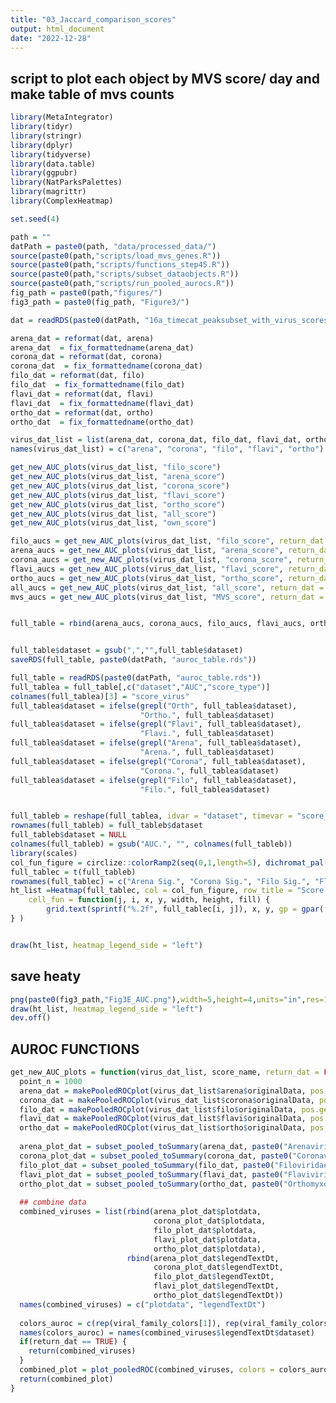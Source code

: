 ```yaml
---
title: "03_Jaccard_comparison_scores"
output: html_document
date: "2022-12-28"
---
```


## script to plot each object by MVS score/ day and make table of mvs counts
```r
library(MetaIntegrator)
library(tidyr)
library(stringr)
library(dplyr)
library(tidyverse)
library(data.table)
library(ggpubr)
library(NatParksPalettes)
library(magrittr)
library(ComplexHeatmap)

set.seed(4)
```

```r
path = ""
datPath = paste0(path, "data/processed_data/")
source(paste0(path,"scripts/load_mvs_genes.R"))
source(paste0(path,"scripts/functions_step45.R"))
source(paste0(path,"scripts/subset_dataobjects.R"))
source(paste0(path,"scripts/run_pooled_aurocs.R"))
fig_path = paste0(path,"figures/")
fig3_path = paste0(fig_path, "Figure3/")
```

```r
dat = readRDS(paste0(datPath, "16a_timecat_peaksubset_with_virus_scores_individual.rds"))
```

```r
arena_dat = reformat(dat, arena)
arena_dat  = fix_formattedname(arena_dat)
corona_dat = reformat(dat, corona)
corona_dat  = fix_formattedname(corona_dat)
filo_dat = reformat(dat, filo)
filo_dat  = fix_formattedname(filo_dat)
flavi_dat = reformat(dat, flavi)
flavi_dat  = fix_formattedname(flavi_dat)
ortho_dat = reformat(dat, ortho)
ortho_dat  = fix_formattedname(ortho_dat)

virus_dat_list = list(arena_dat, corona_dat, filo_dat, flavi_dat, ortho_dat)
names(virus_dat_list) = c("arena", "corona", "filo", "flavi", "ortho")
```


```r
get_new_AUC_plots(virus_dat_list, "filo_score")
get_new_AUC_plots(virus_dat_list, "arena_score")
get_new_AUC_plots(virus_dat_list, "corona_score")
get_new_AUC_plots(virus_dat_list, "flavi_score")
get_new_AUC_plots(virus_dat_list, "ortho_score")
get_new_AUC_plots(virus_dat_list, "all_score")
get_new_AUC_plots(virus_dat_list, "own_score")
```

```r
filo_aucs = get_new_AUC_plots(virus_dat_list, "filo_score", return_dat = TRUE)$legendTextDt %>% mutate(score_type = "filo_score")
arena_aucs = get_new_AUC_plots(virus_dat_list, "arena_score", return_dat = TRUE)$legendTextDt %>% mutate(score_type = "arena_score")
corona_aucs = get_new_AUC_plots(virus_dat_list, "corona_score", return_dat = TRUE)$legendTextDt %>% mutate(score_type = "corona_score")
flavi_aucs = get_new_AUC_plots(virus_dat_list, "flavi_score", return_dat = TRUE)$legendTextDt %>% mutate(score_type = "flavi_score")
ortho_aucs = get_new_AUC_plots(virus_dat_list, "ortho_score", return_dat = TRUE)$legendTextDt %>% mutate(score_type = "ortho_score")
all_aucs = get_new_AUC_plots(virus_dat_list, "all_score", return_dat = TRUE)$legendTextDt %>% mutate(score_type = "all_score")
mvs_aucs = get_new_AUC_plots(virus_dat_list, "MVS_score", return_dat = TRUE)$legendTextDt %>% mutate(score_type = "MVS_score")


full_table = rbind(arena_aucs, corona_aucs, filo_aucs, flavi_aucs, ortho_aucs,  all_aucs,  mvs_aucs)


full_table$dataset = gsub(",","",full_table$dataset)
saveRDS(full_table, paste0(datPath, "auroc_table.rds"))
```

```r
full_table = readRDS(paste0(datPath, "auroc_table.rds"))
full_tablea = full_table[,c("dataset","AUC","score_type")]
colnames(full_tablea)[3] = "score_virus"
full_tablea$dataset = ifelse(grepl("Orth", full_tablea$dataset),
                             "Ortho.", full_tablea$dataset)
full_tablea$dataset = ifelse(grepl("Flavi", full_tablea$dataset),
                             "Flavi.", full_tablea$dataset)
full_tablea$dataset = ifelse(grepl("Arena", full_tablea$dataset),
                             "Arena.", full_tablea$dataset)
full_tablea$dataset = ifelse(grepl("Corona", full_tablea$dataset),
                             "Corona.", full_tablea$dataset)
full_tablea$dataset = ifelse(grepl("Filo", full_tablea$dataset),
                             "Filo.", full_tablea$dataset)


full_tableb = reshape(full_tablea, idvar = "dataset", timevar = "score_virus", direction = "wide")
rownames(full_tableb) = full_tableb$dataset
full_tableb$dataset = NULL
colnames(full_tableb) = gsub("AUC.", "", colnames(full_tableb))
library(scales)
col_fun_figure = circlize::colorRamp2(seq(0,1,length=5), dichromat_pal("DarkRedtoBlue.12")(12)[c(1,4,7,9,12)])
full_tablec = t(full_tableb)
rownames(full_tablec) = c("Arena Sig.", "Corona Sig.", "Filo Sig.", "Flavi Sig.","Ortho Sig.",   "VRS (NHP)", "MVS (Human)")
ht_list =Heatmap(full_tablec, col = col_fun_figure, row_title = "Score Discovery Dataset", column_title_side = "bottom", name = "AUC",  rect_gp = gpar(col = "white", lwd = 2),column_title = "Test Dataset (Virus Peak vs T0)", row_title_side = "right", show_column_dend = TRUE, show_row_dend = FALSE, heatmap_legend_param = list( legend_height = unit(3.5, "cm")), 
    cell_fun = function(j, i, x, y, width, height, fill) {
        grid.text(sprintf("%.2f", full_tablec[i, j]), x, y, gp = gpar(fontsize = 14))
} )


draw(ht_list, heatmap_legend_side = "left")

```

## save heaty
```r
png(paste0(fig3_path,"Fig3E_AUC.png"),width=5,height=4,units="in",res=1200)
draw(ht_list, heatmap_legend_side = "left")
dev.off()
```

## AUROC FUNCTIONS
```r
get_new_AUC_plots = function(virus_dat_list, score_name, return_dat = FALSE) {
  point_n = 1000
  arena_dat = makePooledROCplot(virus_dat_list$arena$originalData, pos.genes = "", neg.genes = "",score.overwrite.col =score_name, points = point_n)
  corona_dat = makePooledROCplot(virus_dat_list$corona$originalData, pos.genes = "", neg.genes = "",score.overwrite.col =score_name, points = point_n)
  filo_dat = makePooledROCplot(virus_dat_list$filo$originalData, pos.genes = "", neg.genes = "",score.overwrite.col =score_name, points = point_n)
  flavi_dat = makePooledROCplot(virus_dat_list$flavi$originalData, pos.genes = "", neg.genes = "",score.overwrite.col =score_name, points = point_n)
  ortho_dat = makePooledROCplot(virus_dat_list$ortho$originalData, pos.genes = "", neg.genes = "",score.overwrite.col =score_name, points = point_n)
  
  arena_plot_dat = subset_pooled_toSummary(arena_dat, paste0("Arenaviridae,"))
  corona_plot_dat = subset_pooled_toSummary(corona_dat, paste0("Coronaviridae,"))
  filo_plot_dat = subset_pooled_toSummary(filo_dat, paste0("Filoviridae,"))
  flavi_plot_dat = subset_pooled_toSummary(flavi_dat, paste0("Flaviviridae,"))
  ortho_plot_dat = subset_pooled_toSummary(ortho_dat, paste0("Orthomyxoviridae,"))
  
  ## combine data
  combined_viruses = list(rbind(arena_plot_dat$plotdata,
                                corona_plot_dat$plotdata,
                                filo_plot_dat$plotdata,
                                flavi_plot_dat$plotdata,
                                ortho_plot_dat$plotdata),
                          rbind(arena_plot_dat$legendTextDt,
                                corona_plot_dat$legendTextDt,
                                filo_plot_dat$legendTextDt,
                                flavi_plot_dat$legendTextDt,
                                ortho_plot_dat$legendTextDt))
  names(combined_viruses) = c("plotdata", "legendTextDt")
  
  colors_auroc = c(rep(viral_family_colors[1]), rep(viral_family_colors[2]), rep(viral_family_colors[3]), rep(viral_family_colors[4]), rep(viral_family_colors[5]))
  names(colors_auroc) = names(combined_viruses$legendTextDt$dataset) 
  if(return_dat == TRUE) {
    return(combined_viruses)
  }
  combined_plot = plot_pooledROC(combined_viruses, colors = colors_auroc, legend_title = "", plottitle = paste0("Summary ROC curves of ",score_name,"\nby Virus Family") )
  return(combined_plot)
}
```
###
